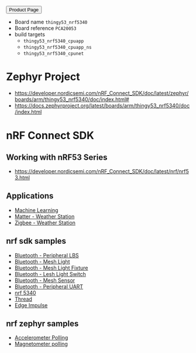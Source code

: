 
<Button
    href="https://www.nordicsemi.com/Products/Development-hardware/Nordic-Thingy-53"
    >Product Page</Button>

* Board name `thingy53_nrf5340`
* Board reference `PCA20053`
* build targets
    * `thingy53_nrf5340_cpuapp`
    * `thingy53_nrf5340_cpuapp_ns`
    * `thingy53_nrf5340_cpunet`

# Zephyr Project
* https://developer.nordicsemi.com/nRF_Connect_SDK/doc/latest/zephyr/boards/arm/thingy53_nrf5340/doc/index.html#
* https://docs.zephyrproject.org/latest/boards/arm/thingy53_nrf5340/doc/index.html

# nRF Connect SDK
## Working with nRF53 Series
* https://developer.nordicsemi.com/nRF_Connect_SDK/doc/latest/nrf/nrf53.html

## Applications
* [Machine Learning](https://developer.nordicsemi.com/nRF_Connect_SDK/doc/latest/nrf/applications/machine_learning/README.html)
* [Matter - Weather Station](https://developer.nordicsemi.com/nRF_Connect_SDK/doc/latest/nrf/applications/matter_weather_station/README.html)
* [Zigbee - Weather Station](https://developer.nordicsemi.com/nRF_Connect_SDK/doc/latest/nrf/applications/zigbee_weather_station/README.html)

## nrf sdk samples
* [Bluetooth - Peripheral LBS](https://developer.nordicsemi.com/nRF_Connect_SDK/doc/latest/nrf/samples/bluetooth/peripheral_lbs/README.html)
* [Bluetooth - Mesh Light](https://developer.nordicsemi.com/nRF_Connect_SDK/doc/latest/nrf/samples/bluetooth/mesh/light/README.html)
* [Bluetooth - Mesh Light Fixture](https://developer.nordicsemi.com/nRF_Connect_SDK/doc/latest/nrf/samples/bluetooth/mesh/light_ctrl/README.html)
* [Bluetooth - Lesh Light Switch](https://developer.nordicsemi.com/nRF_Connect_SDK/doc/latest/nrf/samples/bluetooth/mesh/light_switch/README.html)
* [Bluetooth - Mesh Sensor](https://developer.nordicsemi.com/nRF_Connect_SDK/doc/latest/nrf/samples/bluetooth/mesh/sensor_server/README.html)
* [Bluetooth - Peripheral UART](https://developer.nordicsemi.com/nRF_Connect_SDK/doc/latest/nrf/samples/bluetooth/peripheral_uart/README.html)
* [nrf 5340](https://developer.nordicsemi.com/nRF_Connect_SDK/doc/latest/nrf/samples/nrf5340.html)
* [Thread](https://developer.nordicsemi.com/nRF_Connect_SDK/doc/latest/nrf/samples/thread.html)
* [Edge Impulse](https://developer.nordicsemi.com/nRF_Connect_SDK/doc/latest/nrf/samples/edge.html)

## nrf zephyr samples
* [Accelerometer Polling](https://developer.nordicsemi.com/nRF_Connect_SDK/doc/latest/zephyr/samples/sensor/accel_polling/README.html)
* [Magnetometer polling](https://developer.nordicsemi.com/nRF_Connect_SDK/doc/latest/zephyr/samples/sensor/magn_polling/README.html)
